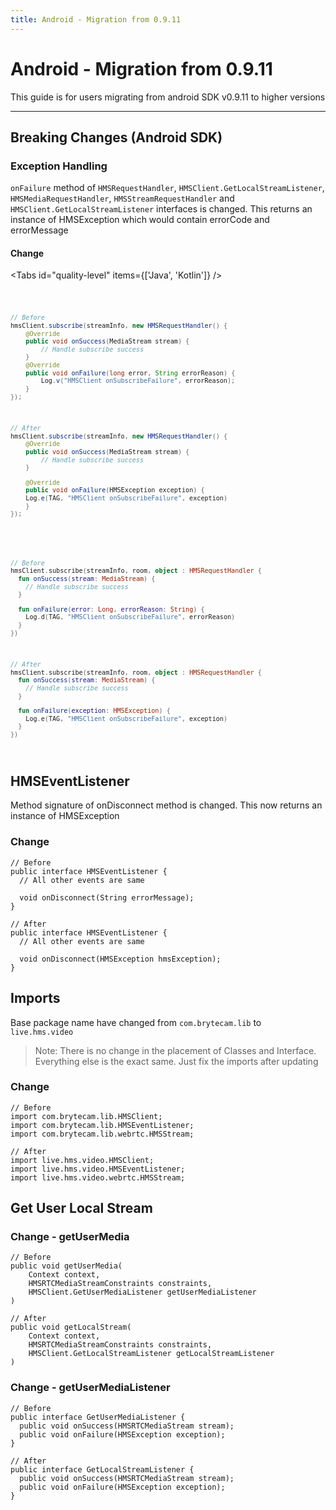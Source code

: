 ```yaml
---
title: Android - Migration from 0.9.11
---
```


# Android - Migration from 0.9.11

This guide is for users migrating from android SDK v0.9.11 to higher versions

---

## Breaking Changes (Android SDK)

### Exception Handling

`onFailure` method of `HMSRequestHandler`, `HMSClient.GetLocalStreamListener`, `HMSMediaRequestHandler`, `HMSStreamRequestHandler` and `HMSClient.GetLocalStreamListener` interfaces is changed. This returns an instance of HMSException which would contain errorCode and errorMessage

#### Change

<Tabs id="quality-level" items={['Java', 'Kotlin']} />

<Code id='quality-level-0' noCopy tab>

```java
// Before
hmsClient.subscribe(streamInfo, new HMSRequestHandler() {
	@Override
	public void onSuccess(MediaStream stream) {
		// Handle subscribe success
	}
	@Override
	public void onFailure(long error, String errorReason) {
		Log.v("HMSClient onSubscribeFailure", errorReason);
	}
});
```

```java
// After
hmsClient.subscribe(streamInfo, new HMSRequestHandler() {
	@Override
	public void onSuccess(MediaStream stream) {
		// Handle subscribe success
	}

	@Override
	public void onFailure(HMSException exception) {
    Log.e(TAG, "HMSClient onSubscribeFailure", exception)
	}
});
```

</Code>

<Code id='quality-level-1' noCopy tab>

```kt
// Before
hmsClient.subscribe(streamInfo, room, object : HMSRequestHandler {
  fun onSuccess(stream: MediaStream) {
    // Handle subscribe success
  }

  fun onFailure(error: Long, errorReason: String) {
    Log.d(TAG, "HMSClient onSubscribeFailure", errorReason)
  }
})
```

```kt
// After
hmsClient.subscribe(streamInfo, room, object : HMSRequestHandler {
  fun onSuccess(stream: MediaStream) {
    // Handle subscribe success
  }

  fun onFailure(exception: HMSException) {
    Log.e(TAG, "HMSClient onSubscribeFailure", exception)
  }
})
```

</Code>

## HMSEventListener

Method signature of onDisconnect method is changed. This now returns an instance of HMSException

### Change

```java:Before
// Before
public interface HMSEventListener {
  // All other events are same

  void onDisconnect(String errorMessage);
}
```

```java:After
// After
public interface HMSEventListener {
  // All other events are same

  void onDisconnect(HMSException hmsException);
}
```

## Imports

Base package name have changed from `com.brytecam.lib` to `live.hms.video`

> Note: There is no change in the placement of Classes and Interface. Everything else is the exact same. Just fix the imports after updating

### Change

```java:Before
// Before
import com.brytecam.lib.HMSClient;
import com.brytecam.lib.HMSEventListener;
import com.brytecam.lib.webrtc.HMSStream;
```

```java:After
// After
import live.hms.video.HMSClient;
import live.hms.video.HMSEventListener;
import live.hms.video.webrtc.HMSStream;
```

## Get User Local Stream

### Change - getUserMedia

```java:Before
// Before
public void getUserMedia(
    Context context,
    HMSRTCMediaStreamConstraints constraints,
    HMSClient.GetUserMediaListener getUserMediaListener
)
```

```java:After
// After
public void getLocalStream(
    Context context,
    HMSRTCMediaStreamConstraints constraints,
    HMSClient.GetLocalStreamListener getLocalStreamListener
)
```

### Change - getUserMediaListener

```java:Before
// Before
public interface GetUserMediaListener {
  public void onSuccess(HMSRTCMediaStream stream);
  public void onFailure(HMSException exception);
}
```

```java:After
// After
public interface GetLocalStreamListener {
  public void onSuccess(HMSRTCMediaStream stream);
  public void onFailure(HMSException exception);
}
```
